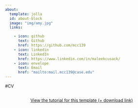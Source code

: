 ```yaml
---
about:
  template: jolla
  id: about-block
  image: "img/amy.jpg"
  links:

    - icon: github
      text: Github
      href: https://github.com/mcc139
    - icon: linkedin
      text: LinkedIn
      href: https://www.linkedin.com/in/maleekcusack/
    - icon: envelope
      text: Email
      href: "mailto:mail.mcc139@case.edu"  
---
```


::: {#about-block}
:::

#CV

```{=html}
<div  style="margin: 30px; text-align: center;">
<a class="btn btn-primary" href="https://www.marvinschmitt.com/blog/website-tutorial-quarto/" role="button" target="_blank" style="padding: 15px 30px;">View the tutorial for this template (+ download link)</a>
</div>
```

